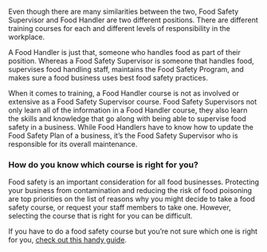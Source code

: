 Even though there are many similarities between the two, Food Safety Supervisor and Food Handler are two different positions. There are different training courses for each and different levels of responsibility in the workplace.

A Food Handler is just that, someone who handles food as part of their position. Whereas a Food Safety Supervisor is someone that handles food, supervises food handling staff, maintains the Food Safety Program, and makes sure a food business uses best food safety practices.

When it comes to training, a Food Handler course is not as involved or extensive as a Food Safety Supervisor course. Food Safety Supervisors not only learn all of the information in a Food Handler course, they also learn the skills and knowledge that go along with being able to supervise food safety in a business. While Food Handlers have to know how to update the Food Safety Plan of a business, it’s the Food Safety Supervisor who is responsible for its overall maintenance.

### How do you know which course is right for you?

Food safety is an important consideration for all food businesses. Protecting your business from contamination and reducing the risk of food poisoning are top priorities on the list of reasons why you might decide to take a food safety course, or request your staff members to take one. However, selecting the course that is right for you can be difficult.

If you have to do a food safety course but you’re not sure which one is right for you, [check out this handy guide](/faq/how-do-i-choose-the-right-food-safety-course).